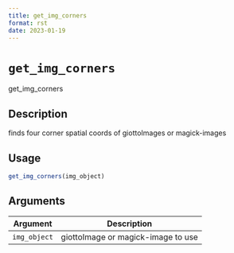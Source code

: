 ```yaml
--- 
title: get_img_corners 
format: rst 
date: 2023-01-19 
--- 
```

# `get_img_corners`

get_img_corners


## Description

finds four corner spatial coords of giottoImages or magick-images


## Usage

```r
get_img_corners(img_object)
```


## Arguments

Argument      |Description
------------- |----------------
`img_object`     |     giottoImage or magick-image to use



